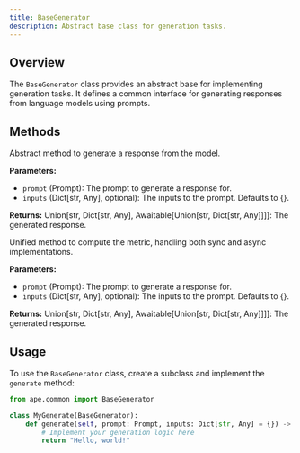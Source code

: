 ```yaml
---
title: BaseGenerator
description: Abstract base class for generation tasks.
---
```


## Overview

The `BaseGenerator` class provides an abstract base for implementing generation tasks. It defines a common interface for generating responses from language models using prompts.

## Methods

<ParamField path="generate" type="method">
  Abstract method to generate a response from the model.

**Parameters:**

- `prompt` (Prompt): The prompt to generate a response for.
- `inputs` (Dict[str, Any], optional): The inputs to the prompt. Defaults to {}.

**Returns:**
Union[str, Dict[str, Any], Awaitable[Union[str, Dict[str, Any]]]]: The generated response.

</ParamField>

<ParamField path="__call__" type="method">
  Unified method to compute the metric, handling both sync and async implementations.

**Parameters:**

- `prompt` (Prompt): The prompt to generate a response for.
- `inputs` (Dict[str, Any], optional): The inputs to the prompt. Defaults to {}.

**Returns:**
Union[str, Dict[str, Any], Awaitable[Union[str, Dict[str, Any]]]]: The generated response.

</ParamField>

## Usage

To use the `BaseGenerator` class, create a subclass and implement the `generate` method:

```python
from ape.common import BaseGenerator

class MyGenerate(BaseGenerator):
    def generate(self, prompt: Prompt, inputs: Dict[str, Any] = {}) -> Union[str, Dict[str, Any]]:
        # Implement your generation logic here
        return "Hello, world!"
```
